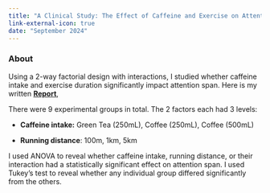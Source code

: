 ```yaml
---
title: "A Clinical Study: The Effect of Caffeine and Exercise on Attention"
link-external-icon: true
date: "September 2024"
---
```


### About

Using a 2-way factorial design with interactions, I studied whether caffeine intake and exercise duration significantly impact attention span. Here is my written [**Report**](Stats101B_Final_Project.pdf),

There were 9 experimental groups in total. The 2 factors each had 3 levels:

-   **Caffeine intake:** Green Tea (250mL), Coffee (250mL), Coffee (500mL)

-   **Running distance**: 100m, 1km, 5km

I used ANOVA to reveal whether caffeine intake, running distance, or their interaction had a statistically significant effect on attention span. I used Tukey's test to reveal whether any individual group differed significantly from the others.
